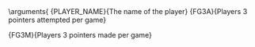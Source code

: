 \name{Three.Point.Volume}
\alias{Three.Point.Volume}
\title{Three.Point.Volume}
\usage{
Three.Point.Volume(PLAYER_NAME, FG3A, FG3M)
}
\arguments{
\item{PLAYER_NAME}{The name of the player}
\item{FG3A}{Players 3 pointers attempted per game}
\item{FG3M}{Players 3 pointers made per game}
\imports{
ggplot2
}
\description{
Plots a graph to showcase a player's efficiency and volume of 3 pointers
}
\examples{
Three.Point.Volume("Lebron James", 4.1, 1.7)
}
